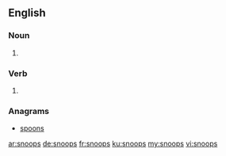 ==English==

===Noun===
{{head|en|plural}}

# {{plural of|snoop|lang=en|nocat=1}}

===Verb===
{{head|en}}

# {{en-third-person singular of|snoop}}

===Anagrams===
* [[spoons#English|spoons]]

[[ar:snoops]]
[[de:snoops]]
[[fr:snoops]]
[[ku:snoops]]
[[my:snoops]]
[[vi:snoops]]